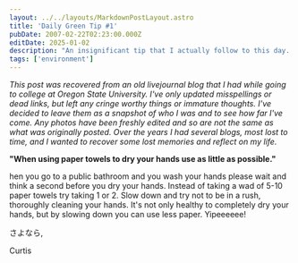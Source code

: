 ```yaml
---
layout: ../../layouts/MarkdownPostLayout.astro
title: 'Daily Green Tip #1'
pubDate: 2007-02-22T02:23:00.000Z
editDate: 2025-01-02
description: "An insignificant tip that I actually follow to this day. One paper towel gang unite!"
tags: ['environment']
---
```



_This post was recovered from an old livejournal blog that I had while going to college at Oregon State University. I've only updated misspellings or dead links, but left any cringe worthy things or immature thoughts. I've decided to leave them as a snapshot of who I was and to see how far I've come. Any photos have been freshly edited and so are not the same as what was originally posted. Over the years I had several blogs, most lost to time, and I wanted to recover some lost memories and reflect on my life._

**"When using paper towels to dry your hands use as little as possible."**

<DropCap letter='W' />

hen you go to a public bathroom and you wash your hands please wait and think a second before you dry your hands. Instead of taking a wad of 5-10 paper towels try taking 1 or 2. Slow down and try not to be in a rush, thoroughly cleaning your hands. It's not only healthy to completely dry your hands, but by slowing down you can use less paper. Yipeeeeee!

さよなら,

Curtis